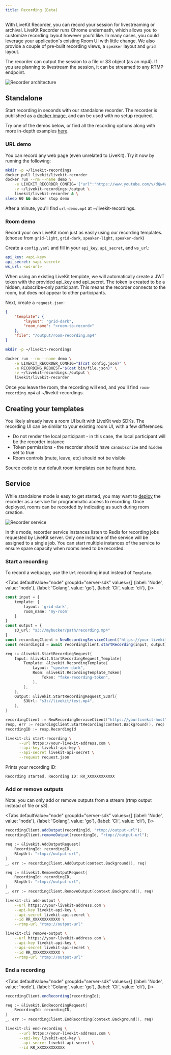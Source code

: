 ```yaml
---
title: Recording (Beta)
---
```


With LiveKit Recorder, you can record your session for livestreaming or archival. LiveKit Recorder runs Chrome underneath, which allows you to customize recording layout however you'd like. In many cases, you could leverage your application's existing Room UI with little change. We also provide a couple of pre-built recording views, a `speaker` layout and `grid` layout.

The recorder can output the session to a file or S3 object (as an mp4). If you are planning to livestream the session, it can be streamed to any RTMP endpoint.

![Recorder architecture](/img/recorder/recorder-architecture.svg)

## Standalone

Start recording in seconds with our standalone recorder. The recorder is published as a [docker image](https://hub.docker.com/r/livekit/livekit-recorder), and can be used with no setup required.

Try one of the demos below, or find all the recording options along with more in-depth examples [here](https://github.com/livekit/livekit-recorder/tree/main/recorder).

### URL demo

You can record any web page (even unrelated to LiveKit). Try it now by running the following:

```bash
mkdir -p ~/livekit-recordings
docker pull livekit/livekit-recorder
docker run --rm --name demo \
    -e LIVEKIT_RECORDER_CONFIG='{"url":"https://www.youtube.com/v/dQw4w9WgXcQ","file":"/output/url-demo.mp4"}' \
    -v ~/livekit-recordings:/output \
    livekit/livekit-recorder & \
sleep 60 && docker stop demo
```

After a minute, you'll find `url-demo.mp4` at ~/livekit-recordings.

### Room demo

Record your own LiveKit room just as easily using our recording templates. (choose from `grid-light`, `grid-dark`, `speaker-light`, `speaker-dark`)

Create a `config.yaml` and fill in your `api_key`, `api_secret`, and `ws_url`:

```yaml title="config.yaml"
api_key: <api-key>
api_secret: <api-secret>
ws_url: <ws-url>
```

When using an existing LiveKit template, we will automatically create a JWT token with the provided api_key and api_secret.
The token is created to be a hidden, subscribe-only participant. This means the recorder connects to the room, but does not appear to other participants.

Next, create a `request.json`:

```json title="request.json"
{
    "template": {
        "layout": "grid-dark",
        "room_name": "<room-to-record>"
    },
    "file": "/output/room-recording.mp4"
}
```

```bash
mkdir -p ~/livekit-recordings

docker run --rm --name demo \
    -e LIVEKIT_RECORDER_CONFIG="$(cat config.json)" \
    -e RECORDING_REQUEST="$(cat bin/file.json)" \
    -v ~/livekit-recordings:/output \
    livekit/livekit-recorder
```

Once you leave the room, the recording will end, and you'll find `room-recording.mp4` at ~/livekit-recordings.

## Creating your templates

You likely already have a room UI built with LiveKit web SDKs. The recording UI can be similar to your existing room UI, with a few differences:

- Do not render the local participant - in this case, the local participant will be the recorder instance
- Token permissions - the recorder should have `canSubscribe` and `hidden` set to true
- Room controls (mute, leave, etc) should not be visible

Source code to our default room templates can be [found here](https://github.com/livekit/livekit-recorder/tree/main/web).

## Service

While standalone mode is easy to get started, you may want to [deploy](/guides/deploy/recorder) the recorder as a service for programmatic access to recording.
Once deployed, rooms can be recorded by indicating as such during room creation.

![Recorder service](/img/recorder/recorder-service.svg)

In this mode, recorder service instances listen to Redis for recording jobs requested by LiveKit server.
Only one instance of the service will be assigned to a single job.
You can start multiple instances of the service to ensure spare capacity when rooms need to be recorded.

### Start a recording

To record a webpage, use the `Url` recording input instead of `Template`.

<Tabs
    defaultValue="node"
    groupId="server-sdk"
    values={[
        {label: 'Node', value: 'node'},
        {label: 'Golang', value: 'go'},
        {label: 'Cli', value: 'cli'},
    ]}>
  <TabItem value="node">

```typescript title="TypeScript"
const input = {
    template: {
        layout: 'grid-dark',
        room_name: 'my-room'
    }
}
const output = {
    s3_url: "s3://mybucker/path/recording.mp4"
}
const recordingClient = NewRecordingServiceClient("https://your-livekit-host", "livekit-api-key", "livekit-api-secret");
const recordingId = await recordingClient.startRecording(input, output)
```

  </TabItem>

  <TabItem value="go">

```go title="Go"
req := &livekit.StartRecordingRequest{
    Input: &livekit.StartRecordingRequest_Template{
        Template: &livekit.RecordingTemplate{
            Layout: "speaker-dark",
            Room: &livekit.RecordingTemplate_Token{
                Token: "fake-recording-token",
            },
        },
    },
    Output: &livekit.StartRecordingRequest_S3Url{
        S3Url: "s3://livekit/test.mp4",
    },
}

recordingClient := NewRecordingServiceClient("https://yourlivekit-host", "livekit-api-key", "livekit-api-secret")
resp, err := recordingClient.StartRecording(context.Background(), req)
recordingID := resp.RecordingId
```

  </TabItem>

  <TabItem value="cli">

```bash
livekit-cli start-recording \
      --url https://your-livekit-address.com \
      --api-key livekit-api-key \
      --api-secret livekit-api-secret \
      --request request.json
```
Prints your recording ID:
```
Recording started. Recording ID: RR_XXXXXXXXXXXX
```

  </TabItem>

</Tabs>

### Add or remove outputs

Note: you can only add or remove outputs from a stream (rtmp output instead of file or s3).

<Tabs
    defaultValue="node"
    groupId="server-sdk"
    values={[
        {label: 'Node', value: 'node'},
        {label: 'Golang', value: 'go'},
        {label: 'Cli', value: 'cli'},
    ]}>
  <TabItem value="node">

```typescript title="TypeScript"
recordingClient.addOutput(recordingId, "rtmp://output-url");
recordingClient.removeOutput(recordingId, "rtmp://output-url");
```

  </TabItem>

  <TabItem value="go">

```go title="Go"
req := &livekit.AddOutputRequest{
    RecordingId: recordingID,
    RtmpUrl: "rtmp://output-url",
}
_, err := recordingClient.AddOutput(context.Background(), req)

req := &livekit.RemoveOutputRequest{
    RecordingId: recordingID,
    RtmpUrl: "rtmp://output-url",
}
_, err := recordingClient.RemoveOutput(context.Background(), req)
```

  </TabItem>

  <TabItem value="cli">

```bash
livekit-cli add-output \
    --url https://your-livekit-address.com \
    --api-key livekit-api-key \
    --api-secret livekit-api-secret \
    --id RR_XXXXXXXXXXXX \
    --rtmp-url "rtmp://output-url"

livekit-cli remove-output \
    --url https://your-livekit-address.com \
    --api-key livekit-api-key \
    --api-secret livekit-api-secret \
    --id RR_XXXXXXXXXXXX \
    --rtmp-url "rtmp://output-url"
```

  </TabItem>

</Tabs>

### End a recording

<Tabs
    defaultValue="node"
    groupId="server-sdk"
    values={[
        {label: 'Node', value: 'node'},
        {label: 'Golang', value: 'go'},
        {label: 'Cli', value: 'cli'},
    ]}>
  <TabItem value="node">

```typescript title="TypeScript"
recordingClient.endRecording(recordingId);
```

  </TabItem>

  <TabItem value="go">

```go title="Go"
req := &livekit.EndRecordingRequest{
    RecordingId: recordingID,
}
_, err := recordingClient.EndRecording(context.Background(), req)
```

  </TabItem>

  <TabItem value="cli">

```bash
livekit-cli end-recording \
      --url https://your-livekit-address.com \
      --api-key livekit-api-key \
      --api-secret livekit-api-secret \
      --id RR_XXXXXXXXXXXX
```

  </TabItem>

</Tabs>
